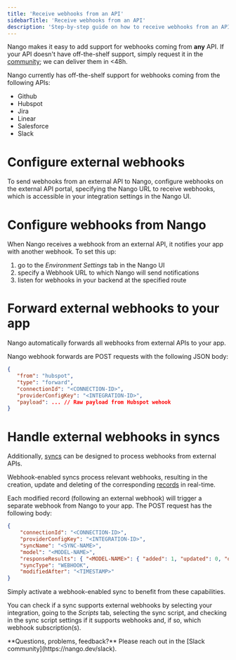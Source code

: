 ```yaml
---
title: 'Receive webhooks from an API'
sidebarTitle: 'Receive webhooks from an API'
description: 'Step-by-step guide on how to receive webhooks from an API.'
---
```


Nango makes it easy to add support for webhooks coming from **any** API. If your API doesn't have off-the-shelf support, simply request it in the [community](https://nango.dev/slack); we can deliver them in &lt;48h.

Nango currently has off-the-shelf support for webhooks coming from the following APIs:
- Github
- Hubspot
- Jira
- Linear
- Salesforce
- Slack

# Configure external webhooks

To send webhooks from an external API to Nango, configure webhooks on the external API portal, specifying the Nango URL to receive webhooks, which is accessible in your integration settings in the Nango UI.

# Configure webhooks from Nango

When Nango receives a webhook from an external API, it notifies your app with another webhook. To set this up:
1. go to the _Environment Settings_ tab in the Nango UI
2. specify a Webhook URL to which Nango will send notifications
3. listen for webhooks in your backend at the specified route

# Forward external webhooks to your app

Nango automatically forwards all webhooks from external APIs to your app.

Nango webhook forwards are POST requests with the following JSON body:
```json
{
   "from": "hubspot",
   "type": "forward",
   "connectionId": "<CONNECTION-ID>",
   "providerConfigKey": "<INTEGRATION-ID>",
   "payload": ... // Raw payload from Hubspot wehook
}
```

# Handle external webhooks in syncs

Additionally, [syncs](/understand/concepts/syncs) can be designed to process webhooks from external APIs.

Webhook-enabled syncs process relevant webhooks, resulting in the creation, update and deleting of the corresponding [records](/understand/concepts/syncs) in real-time.

Each modified record (following an external webhook) will trigger a separate webhook from Nango to your app. The POST request has the following body:
```json
{
    "connectionId": "<CONNECTION-ID>",
    "providerConfigKey": "<INTEGRATION-ID>",
    "syncName": "<SYNC-NAME>",
    "model": "<MODEL-NAME>",
    "responseResults": { "<MODEL-NAME>": { "added": 1, "updated": 0, "deleted": 0 } },
    "syncType": "WEBHOOK",
    "modifiedAfter": "<TIMESTAMP>"
}
```

Simply activate a webhook-enabled sync to benefit from these capabilities.

You can check if a sync supports external webhooks by selecting your integration, going to the _Scripts_ tab, selecting the sync script, and checking in the sync script settings if it supports webhooks and, if so, which webhook subscription(s).

<Tip>
**Questions, problems, feedback?** Please reach out in the [Slack community](https://nango.dev/slack).
</Tip>